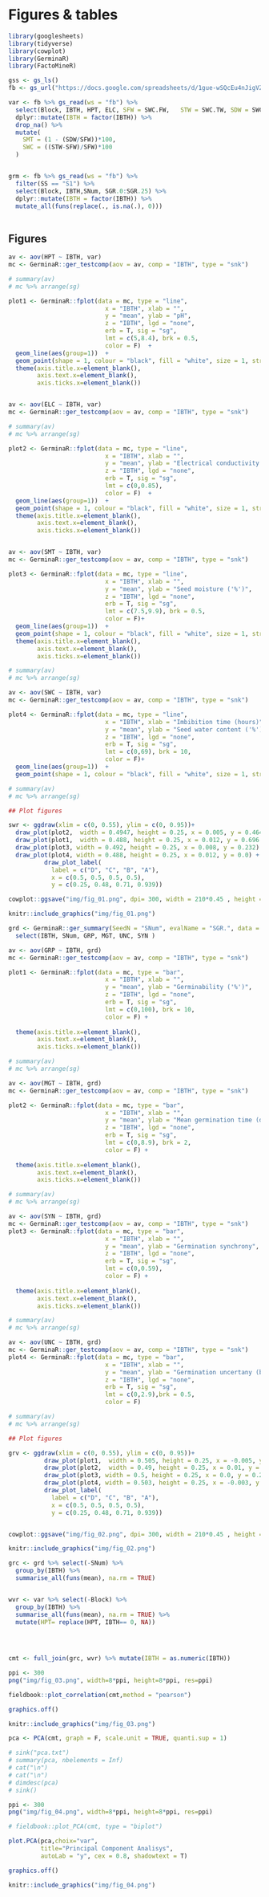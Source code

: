 # Figures & tables

```r

library(googlesheets)
library(tidyverse)
library(cowplot)
library(GerminaR)
library(FactoMineR)

gss <- gs_ls()
fb <- gs_url("https://docs.google.com/spreadsheets/d/1gue-wSQcEu4nJigVZdUWsTfIIzhtxpDRdWAQiEHgKak/edit#gid=1437032568") 

var <- fb %>% gs_read(ws = "fb") %>% 
  select(Block, IBTH, HPT, ELC, SFW = SWC.FW,	STW = SWC.TW, SDW = SWC.DW) %>% 
  dplyr::mutate(IBTH = factor(IBTH)) %>% 
  drop_na() %>% 
  mutate(
    SMT = (1 - (SDW/SFW))*100,
    SWC = ((STW-SFW)/SFW)*100
  )


grm <- fb %>% gs_read(ws = "fb") %>% 
  filter(SS == "S1") %>% 
  select(Block, IBTH,SNum, SGR.0:SGR.25) %>% 
  dplyr::mutate(IBTH = factor(IBTH)) %>%
  mutate_all(funs(replace(., is.na(.), 0)))
  
```


## Figures

```r

av <- aov(HPT ~ IBTH, var)
mc <- GerminaR::ger_testcomp(aov = av, comp = "IBTH", type = "snk")

# summary(av)
# mc %>% arrange(sg)

plot1 <- GerminaR::fplot(data = mc, type = "line",
                           x = "IBTH", xlab = "",
                           y = "mean", ylab = "pH",
                           z = "IBTH", lgd = "none", 
                           erb = T, sig = "sg", 
                           lmt = c(5,8.4), brk = 0.5, 
                           color = F)  + 
  geom_line(aes(group=1))  +
  geom_point(shape = 1, colour = "black", fill = "white", size = 1, stroke = 0.5)+
  theme(axis.title.x=element_blank(),
        axis.text.x=element_blank(),
        axis.ticks.x=element_blank())


av <- aov(ELC ~ IBTH, var)
mc <- GerminaR::ger_testcomp(aov = av, comp = "IBTH", type = "snk")

# summary(av)
# mc %>% arrange(sg)

plot2 <- GerminaR::fplot(data = mc, type = "line",
                           x = "IBTH", xlab = "",
                           y = "mean", ylab = "Electrical conductivity (dS.m^{-1})",
                           z = "IBTH", lgd = "none", 
                           erb = T, sig = "sg", 
                           lmt = c(0,0.85), 
                           color = F)  + 
  geom_line(aes(group=1))  +
  geom_point(shape = 1, colour = "black", fill = "white", size = 1, stroke = 0.5)+
  theme(axis.title.x=element_blank(),
        axis.text.x=element_blank(),
        axis.ticks.x=element_blank())


av <- aov(SMT ~ IBTH, var)
mc <- GerminaR::ger_testcomp(aov = av, comp = "IBTH", type = "snk")

plot3 <- GerminaR::fplot(data = mc, type = "line",
                           x = "IBTH", xlab = "",
                           y = "mean", ylab = "Seed moisture ('%')",
                           z = "IBTH", lgd = "none", 
                           erb = T, sig = "sg", 
                           lmt = c(7.5,9.9), brk = 0.5, 
                           color = F)+ 
  geom_line(aes(group=1))  +
  geom_point(shape = 1, colour = "black", fill = "white", size = 1, stroke = 0.5)+
  theme(axis.title.x=element_blank(),
        axis.text.x=element_blank(),
        axis.ticks.x=element_blank())

# summary(av)
# mc %>% arrange(sg)

av <- aov(SWC ~ IBTH, var)
mc <- GerminaR::ger_testcomp(aov = av, comp = "IBTH", type = "snk")

plot4 <- GerminaR::fplot(data = mc, type = "line",
                           x = "IBTH", xlab = "Imbibition time (hours)",
                           y = "mean", ylab = "Seed water content ('%')",
                           z = "IBTH", lgd = "none", 
                           erb = T, sig = "sg", 
                           lmt = c(0,69), brk = 10, 
                           color = F)+ 
  geom_line(aes(group=1))  +
  geom_point(shape = 1, colour = "black", fill = "white", size = 1, stroke = 0.5)

# summary(av)
# mc %>% arrange(sg)

## Plot figures

swr <- ggdraw(xlim = c(0, 0.55), ylim = c(0, 0.95))+
  draw_plot(plot2,  width = 0.4947, height = 0.25, x = 0.005, y = 0.464) +
  draw_plot(plot1,  width = 0.488, height = 0.25, x = 0.012, y = 0.696 ) +
  draw_plot(plot3, width = 0.492, height = 0.25, x = 0.008, y = 0.232) +
  draw_plot(plot4, width = 0.488, height = 0.25, x = 0.012, y = 0.0) +
          draw_plot_label(
            label = c("D", "C", "B", "A"), 
            x = c(0.5, 0.5, 0.5, 0.5), 
            y = c(0.25, 0.48, 0.71, 0.939))

cowplot::ggsave("img/fig_01.png", dpi= 300, width = 210*0.45 , height = 297*0.9, units = "mm")

knitr::include_graphics("img/fig_01.png")

```



```r

grd <- GerminaR::ger_summary(SeedN = "SNum", evalName = "SGR.", data = grm) %>% 
  select(IBTH, SNum, GRP, MGT, UNC, SYN )

av <- aov(GRP ~ IBTH, grd)
mc <- GerminaR::ger_testcomp(aov = av, comp = "IBTH", type = "snk")

plot1 <- GerminaR::fplot(data = mc, type = "bar",
                           x = "IBTH", xlab = "",
                           y = "mean", ylab = "Germinability ('%')",
                           z = "IBTH", lgd = "none", 
                           erb = T, sig = "sg", 
                           lmt = c(0,100), brk = 10,
                           color = F) +
  
  theme(axis.title.x=element_blank(),
        axis.text.x=element_blank(),
        axis.ticks.x=element_blank())

# summary(av)
# mc %>% arrange(sg)

av <- aov(MGT ~ IBTH, grd)
mc <- GerminaR::ger_testcomp(aov = av, comp = "IBTH", type = "snk")

plot2 <- GerminaR::fplot(data = mc, type = "bar",
                           x = "IBTH", xlab = "",
                           y = "mean", ylab = "Mean germination time (days)",
                           z = "IBTH", lgd = "none", 
                           erb = T, sig = "sg", 
                           lmt = c(0,8.9), brk = 2,
                           color = F) +
  
  theme(axis.title.x=element_blank(),
        axis.text.x=element_blank(),
        axis.ticks.x=element_blank())

# summary(av)
# mc %>% arrange(sg)

av <- aov(SYN ~ IBTH, grd)
mc <- GerminaR::ger_testcomp(aov = av, comp = "IBTH", type = "snk")
plot3 <- GerminaR::fplot(data = mc, type = "bar",
                           x = "IBTH", xlab = "",
                           y = "mean", ylab = "Germination synchrony",
                           z = "IBTH", lgd = "none", 
                           erb = T, sig = "sg", 
                           lmt = c(0,0.59),
                           color = F) +
  
  theme(axis.title.x=element_blank(),
        axis.text.x=element_blank(),
        axis.ticks.x=element_blank())

# summary(av)
# mc %>% arrange(sg)

av <- aov(UNC ~ IBTH, grd)
mc <- GerminaR::ger_testcomp(aov = av, comp = "IBTH", type = "snk")
plot4 <- GerminaR::fplot(data = mc, type = "bar",
                           x = "IBTH", xlab = "",
                           y = "mean", ylab = "Germination uncertany (bits)",
                           z = "IBTH", lgd = "none", 
                           erb = T, sig = "sg", 
                           lmt = c(0,2.9),brk = 0.5,
                           color = F)

# summary(av)
# mc %>% arrange(sg)

## Plot figures

grv <- ggdraw(xlim = c(0, 0.55), ylim = c(0, 0.95))+
          draw_plot(plot1,  width = 0.505, height = 0.25, x = -0.005, y = 0.697) +
          draw_plot(plot2,  width = 0.49, height = 0.25, x = 0.01, y = 0.464) +
          draw_plot(plot3, width = 0.5, height = 0.25, x = 0.0, y = 0.232) +
          draw_plot(plot4, width = 0.503, height = 0.25, x = -0.003, y = 0.0) +
          draw_plot_label(
            label = c("D", "C", "B", "A"), 
            x = c(0.5, 0.5, 0.5, 0.5), 
            y = c(0.25, 0.48, 0.71, 0.939))


cowplot::ggsave("img/fig_02.png", dpi= 300, width = 210*0.45 , height = 297*0.9, units = "mm")

knitr::include_graphics("img/fig_02.png")


```


```r

grc <- grd %>% select(-SNum) %>% 
  group_by(IBTH) %>% 
  summarise_all(funs(mean), na.rm = TRUE)


wvr <- var %>% select(-Block) %>% 
  group_by(IBTH) %>% 
  summarise_all(funs(mean), na.rm = TRUE) %>% 
  mutate(HPT= replace(HPT, IBTH== 0, NA))
  
  


cmt <- full_join(grc, wvr) %>% mutate(IBTH = as.numeric(IBTH))

ppi <- 300
png("img/fig_03.png", width=8*ppi, height=8*ppi, res=ppi)

fieldbook::plot_correlation(cmt,method = "pearson")

graphics.off()

knitr::include_graphics("img/fig_03.png")

```

```r

pca <- PCA(cmt, graph = F, scale.unit = TRUE, quanti.sup = 1)

# sink("pca.txt")
# summary(pca, nbelements = Inf)
# cat("\n")
# cat("\n")
# dimdesc(pca)
# sink()

ppi <- 300
png("img/fig_04.png", width=8*ppi, height=8*ppi, res=ppi)

# fieldbook::plot_PCA(cmt, type = "biplot")

plot.PCA(pca,choix="var",
         title="Principal Component Analisys",
         autoLab = "y", cex = 0.8, shadowtext = T)

graphics.off()

knitr::include_graphics("img/fig_04.png")

```


